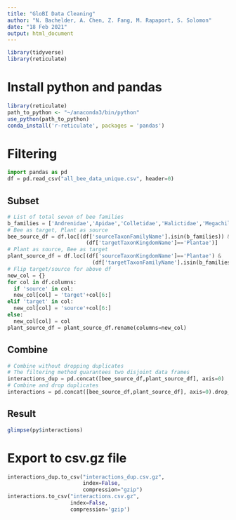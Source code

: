 ```yaml
---
title: "GloBI Data Cleaning"
author: "N. Bachelder, A. Chen, Z. Fang, M. Rapaport, S. Solomon"
date: "18 Feb 2021"
output: html_document
---
```

  
```r
library(tidyverse)
library(reticulate)
```

# Install python and pandas
```r
library(reticulate)
path_to_python <- "~/anaconda3/bin/python"
use_python(path_to_python)
conda_install('r-reticulate', packages = 'pandas')
```
# Filtering
```python
import pandas as pd
df = pd.read_csv("all_bee_data_unique.csv", header=0)
```

## Subset
```python
# List of total seven of bee families
b_families = ['Andrenidae','Apidae','Colletidae','Halictidae','Megachilidae','Melittidae','Stenotritidae']
# Bee as target, Plant as source
bee_source_df = df.loc[(df['sourceTaxonFamilyName'].isin(b_families)) &
                         (df['targetTaxonKingdomName']=='Plantae')]
# Plant as source, Bee as target
plant_source_df = df.loc[(df['sourceTaxonKingdomName']=='Plantae') &
                           (df['targetTaxonFamilyName'].isin(b_families))]
# Flip target/source for above df
new_col = {}
for col in df.columns:
  if 'source' in col:
  new_col[col] = 'target'+col[6:]
elif 'target' in col:
  new_col[col] = 'source'+col[6:]
else:
  new_col[col] = col
plant_source_df = plant_source_df.rename(columns=new_col)
```

## Combine
```python
# Combine without dropping duplicates
# The filtering method guarantees two disjoint data frames
interactions_dup = pd.concat([bee_source_df,plant_source_df], axis=0)
# Combine and drop duplicates
interactions = pd.concat([bee_source_df,plant_source_df], axis=0).drop_duplicates()
```

## Result
```r
glimpse(py$interactions)
```

# Export to csv.gz file
```python
interactions_dup.to_csv("interactions_dup.csv.gz", 
                        index=False, 
                        compression="gzip")
interactions.to_csv("interactions.csv.gz",
                    index=False,
                    compression='gzip')
```
